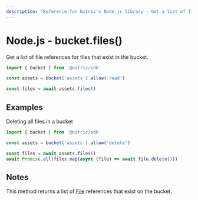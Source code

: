 ```yaml
---
description: "Reference for Nitric's Node.js library - Get a list of file references for files that exist in the bucket."
---
```


# Node.js - bucket.files()

Get a list of file references for files that exist in the bucket.

```javascript
import { bucket } from '@nitric/sdk'

const assets = bucket('assets').allow('read')

const files = await assets.files()
```

## Examples

Deleting all files in a bucket

```javascript
import { bucket } from '@nitric/sdk'

const assets = bucket('assets').allow('delete')

const files = await assets.files()
await Promise.all(files.map(async (file) => await file.delete()))
```

## Notes

This method returns a list of [File](./bucket-file) references that exist on the bucket.
